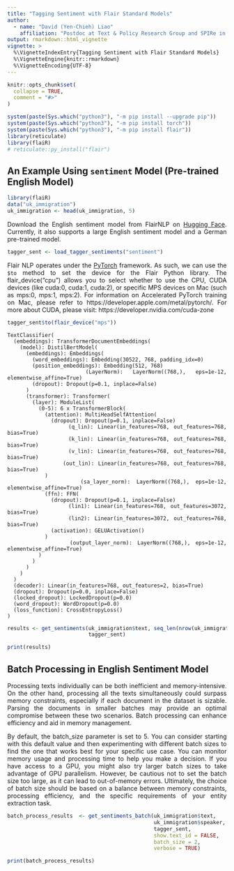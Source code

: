 ```yaml
---
title: "Tagging Sentiment with Flair Standard Models"
author: 
  - name: "David (Yen-Chieh) Liao"
    affiliation: "Postdoc at Text & Policy Research Group and SPIRe in UCD"
output: rmarkdown::html_vignette
vignette: >
  %\VignetteIndexEntry{Tagging Sentiment with Flair Standard Models}
  %\VignetteEngine{knitr::rmarkdown}
  %\VignetteEncoding{UTF-8}
---
```


```r
knitr::opts_chunk$set(
  collapse = TRUE,
  comment = "#>"
)
```

```r
system(paste(Sys.which("python3"), "-m pip install --upgrade pip"))
system(paste(Sys.which("python3"), "-m pip install torch"))
system(paste(Sys.which("python3"), "-m pip install flair"))
library(reticulate)
library(flaiR)
# reticulate::py_install("flair")
```


## An Example Using `sentiment` Model (Pre-trained English Model)
```r
library(flaiR)
data("uk_immigration")
uk_immigration <- head(uk_immigration, 5)
```

<div style="text-align: justify">

Download the English sentiment model from FlairNLP on [Hugging Face](https://huggingface.co/flair). Currently, it also supports a large English sentiment model and a German pre-trained model.

```r
tagger_sent <- load_tagger_sentiments("sentiment")
```

Flair NLP operates under the [PyTorch](https://pytorch.org) framework. As such, we can use the `$to` method to set the device for the Flair Python library. The flair_device("cpu")  allows you to select whether to use the CPU, CUDA devices (like cuda:0, cuda:1, cuda:2), or specific MPS devices on Mac (such as mps:0, mps:1, mps:2). For information on Accelerated PyTorch training on Mac, please refer to https://developer.apple.com/metal/pytorch/. For more about CUDA, please visit: https://developer.nvidia.com/cuda-zone 

```r
tagger_sent$to(flair_device("mps")) 
```

```
TextClassifier(
  (embeddings): TransformerDocumentEmbeddings(
    (model): DistilBertModel(
      (embeddings): Embeddings(
        (word_embeddings): Embedding(30522, 768, padding_idx=0)
        (position_embeddings): Embedding(512, 768)
        (LayerNorm): LayerNorm((768,), eps=1e-12, elementwise_affine=True)
        (dropout): Dropout(p=0.1, inplace=False)
      )
      (transformer): Transformer(
        (layer): ModuleList(
          (0-5): 6 x TransformerBlock(
            (attention): MultiHeadSelfAttention(
              (dropout): Dropout(p=0.1, inplace=False)
              (q_lin): Linear(in_features=768, out_features=768, bias=True)
              (k_lin): Linear(in_features=768, out_features=768, bias=True)
              (v_lin): Linear(in_features=768, out_features=768, bias=True)
              (out_lin): Linear(in_features=768, out_features=768, bias=True)
            )
            (sa_layer_norm): LayerNorm((768,), eps=1e-12, elementwise_affine=True)
            (ffn): FFN(
              (dropout): Dropout(p=0.1, inplace=False)
              (lin1): Linear(in_features=768, out_features=3072, bias=True)
              (lin2): Linear(in_features=3072, out_features=768, bias=True)
              (activation): GELUActivation()
            )
            (output_layer_norm): LayerNorm((768,), eps=1e-12, elementwise_affine=True)
          )
        )
      )
    )
  )
  (decoder): Linear(in_features=768, out_features=2, bias=True)
  (dropout): Dropout(p=0.0, inplace=False)
  (locked_dropout): LockedDropout(p=0.0)
  (word_dropout): WordDropout(p=0.0)
  (loss_function): CrossEntropyLoss()
)
```
```r
results <- get_sentiments(uk_immigration$text, seq_len(nrow(uk_immigration)),
                          tagger_sent)
```

```r
print(results)
```

</div>

## Batch Processing in English Sentiment Model
<div style="text-align: justify">

Processing texts individually can be both inefficient and memory-intensive. On the other hand, processing all the texts simultaneously could surpass memory constraints, especially if each document in the dataset is sizable. Parsing the documents in smaller batches may provide an optimal compromise between these two scenarios. Batch processing can enhance efficiency and aid in memory management.

By default, the batch_size parameter is set to 5. You can consider starting with this default value and then experimenting with different batch sizes to find the one that works best for your specific use case. You can monitor memory usage and processing time to help you make a decision. If you have access to a GPU, you might also try larger batch sizes to take advantage of GPU parallelism. However, be cautious not to set the batch size too large, as it can lead to out-of-memory errors. Ultimately, the choice of batch size should be based on a balance between memory constraints, processing efficiency, and the specific requirements of your entity extraction task.

</div>
```r
batch_process_results  <- get_sentiments_batch(uk_immigration$text,
                                               uk_immigration$speaker, 
                                               tagger_sent, 
                                               show.text_id = FALSE,
                                               batch_size = 2,
                                               verbose = TRUE)
```

```r
print(batch_process_results)
```

